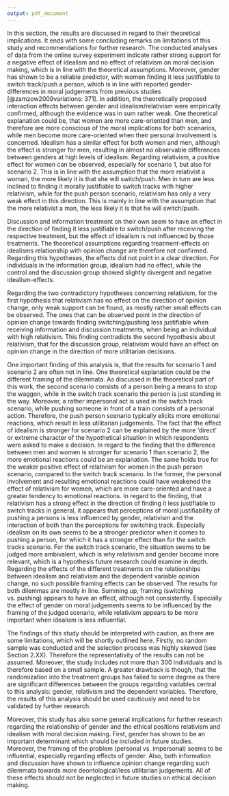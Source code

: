 ```yaml
---
output: pdf_document
---
```


In this section, the results are discussed in regard to their theoretical implications. It ends with some concluding remarks on limitations of this study and recommendations for further research. The conducted analyses of data from the online survey experiment indicate rather strong support for a negative effect of idealism and  no effect of relativism on moral decision making, which is in line with the theoretical assumptions. Moreover, gender has shown to be a reliable predictor, with women finding it less justifiable to switch track/push a person, which is in line with reported gender-differences in moral judgements  from previous studies [@zamzow2009variations: 371]. In addition, the theoretically proposed interaction effects between gender and idealism/relativism were empirically confirmed, although the evidence was in sum rather weak. One theoretical explanation could be, that women are more care-oriented than men, and therefore are more conscious of the moral implications for both scenarios, while men become more care-oriented when their personal involvement is concerned. Idealism has a similar effect for both women and men, although the effect is stronger for men, resulting in almost no observable differences between genders at high levels of idealism. Regarding relativism, a positive effect for women can be observed, especially for scenario 1, but also for scenario 2. This is in line with the assumption that the more relativist a woman, the more likely it is that she will switch/push. Men in turn are less inclined to finding it morally justifiable to switch tracks with higher relativism, while for the push person scenario, relativism has only a very weak effect in this direction. This is mainly in line with the assumption that the more relativist a man, the less likely it is that he will switch/push.

Discussion and information treatment on their own seem to have an effect in the direction of finding it less justifiable to switch/push after receiving the respective treatment, but the effect of idealism is not influenced by those treatments. The theoretical assumptions regarding treatment-effects on idealisms relationship with opinion change are therefore not confirmed. Regarding this hypotheses, the effects did not point in a clear direction. For individuals in the information group, idealism had no effect, while the control and the discussion group showed slightly divergent and negative idealism-effects.

Regarding the two contradictory hypotheses concerning relativism, for the first hypothesis that relativism has no effect on the direction of opinion change, only weak support can be found, as mostly rather small effects can be observed. The ones that can be observed point in the direction of opinion change towards finding switching/pushing less justifiable when receiving information and discussion treatments, when being an individual with high relativism. This finding contradicts the second hypothesis about relativism, that for the discussion group, relativism would have an effect on opinion change in the direction of more utilitarian decisions.

One important finding of this analysis is, that  the results for scenario 1 and scenario 2 are often not in line. One theoretical explanation could be the different framing of the dilemmata. As discussed in the theoretical part of this work, the second scenario consists of a person being a means to stop the waggon, while in the switch track scenario the person is just standing in the way. Moreover, a rather impersonal act is used in the switch track scenario, while pushing someone in front of a train consists of a personal action. Therefore, the push person scenario typically elicits more emotional reactions, which result in less utilitarian judgements. The fact that the effect of idealism is stronger for scenario 2 can be explained by the more ‘direct’ or extreme character of the hypothetical situation in which respondents were asked to make a decision. In regard to the finding that the difference between men and women is stronger for scenario 1 than scenario 2, the more emotional reactions could be an explanation. The same holds true for the weaker positive effect of relativism for women in the push person scenario, compared to the switch track scenario. In the former, the personal involvement and resulting emotional reactions could have weakened the effect of relativism for women, which are more care-oriented and have a greater tendency to emotional reactions. In regard to the finding, that relativism has a strong effect in the direction of finding it less justifiable to switch tracks in general, it appears that perceptions of  moral justifiability of  pushing a persons is less influenced by gender, relativism and the interaction of both than the perceptions for switching track. Especially idealism on its own seems to be a stronger predictor when it comes to pushing a person, for which it has a stronger effect than for the switch tracks scenario.  For the switch track scenario, the situation seems to be judged more ambivalent, which is why relativism and gender become more relevant, which is a hypothesis future research could examine in depth. Regarding the effects of the different treatments on the relationships between idealism and relativism and the dependent variable opinion change, no such possible framing effects can be observed. The results for both dilemmas are mostly in line. Summing up, framing (switching vs. pushing) appears to have an effect, although not consistently. Especially the effect of gender on moral judgements seems to be influenced by the framing of the judged scenario, while relativism appears to be more important when idealism is less influential.

The findings of this study should be interpreted with caution, as there are some limitations, which will be shortly outlined here. Firstly,  no random sample was conducted and the selection process was highly skewed (see Section 2.XX). Therefore the representativity of the results can not be assumed. Moreover, the study includes not more than 300 individuals and is therefore based on a small sample. A greater drawback is though, that the randomization into the treatment groups has  failed to some degree as there are significant differences between the groups regarding variables central to this analysis: gender,  relativism and the dependent variables. Therefore, the results of this analysis should be used cautiously and need to be validated by further research. 

Moreover, this study has also some general implications for further research regarding the relationship of gender and the ethical positions relativism and idealism with moral decision making. First, gender has shown to be an important determinant which should be included in future studies. Moreover, the framing of the problem (personal vs. impersonal) seems to be influential, especially regarding effects of gender. Also, both information and discussion have shown to influence opinion change regarding such dilemmata towards more deontological/less utilitarian judgements. All of these effects should not be neglected in future studies on ethical decision making. 
